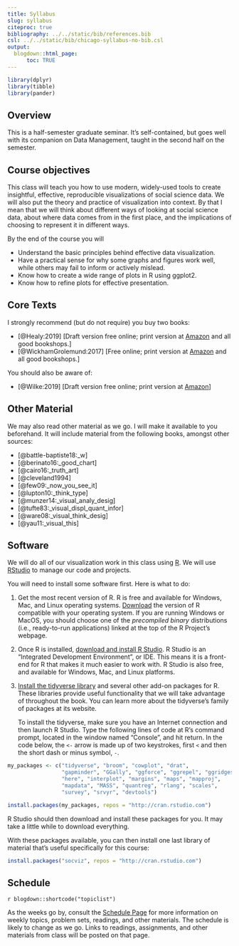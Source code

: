 ```yaml
---
title: Syllabus
slug: syllabus
citeproc: true
bibliography: ../../static/bib/references.bib
csl: ../../static/bib/chicago-syllabus-no-bib.csl
output:
  blogdown::html_page:
      toc: TRUE
---
```


```r
library(dplyr)
library(tibble)
library(pander)
```

[^courseinfo]: {-}
  `r blogdown::shortcode("courseinfo")`


## Overview

This is a half-semester graduate seminar. It's self-contained, but goes well with its companion on Data Management, taught in the second half on the semester.

## Course objectives

This class will teach you how to use modern, widely-used tools to create insightful, effective, reproducible visualizations of social science data. We will also put the theory and practice of visualization into context. By that I mean that we will think about different ways of looking at social science data, about where data comes from in the first place, and the implications of choosing to represent it in different ways.

By the end of the course you will

- Understand the basic principles behind effective data visualization.
- Have a practical sense for why some graphs and figures work well,
  while others may fail to inform or actively mislead.
- Know how to create a wide range of plots in R using ggplot2.
- Know how to refine plots for effective presentation.

## Core Texts

I strongly recommend (but do not require) you buy two books: 

- [@Healy:2019] [Draft version free online; print version at [Amazon](https://amzn.to/2vfAixM) and all good bookshops.]
- [@WickhamGrolemund:2017] [Free online; print version at [Amazon](https://www.amazon.com/R-Data-Science-Hadley-Wickham/dp/1491910399/) and all good bookshops.]

You should also be aware of:

- [@Wilke:2019] [Draft version free online; print version at  [Amazon](https://www.amazon.com/Fundamentals-Data-Visualization-Informative-Compelling/dp/1492031089)]


## Other Material 

We may also read other material as we go. I will make it available to you beforehand. It will include material from the following books, amongst other sources:

- [@battle-baptiste18:_w]
- [@berinato16:_good_chart]
- [@cairo16:_truth_art]
- [@cleveland1994]
- [@few09:_now_you_see_it]
- [@lupton10:_think_type]
- [@munzer14:_visual_analy_desig]
- [@tufte83:_visual_displ_quant_infor]
- [@ware08:_visual_think_desig]
- [@yau11:_visual_this]


## Software

We will do all of our visualization work in this class using [R](https://cran.r-project.org/). We will use [RStudio](https://www.rstudio.com/) to manage our code and projects. 

You will need to install some software first. Here is what to do:

1. Get the most recent version of R. R is free and available for Windows, Mac, and Linux operating systems. [Download](http://cloud.r-project.org) the version of R compatible with your operating system. If you are running Windows or MacOS, you should choose one of the *precompiled binary* distributions (i.e., ready-to-run applications) linked at the top of the R Project's webpage. 
2. Once R is installed, [download and install R Studio](http://rstudio.com). R Studio is an "Integrated Development Environment", or IDE. This means it is a front-end for R that makes it much easier to work with. R Studio is also free, and available for Windows, Mac, and Linux platforms.
3. [Install the tidyverse library](http://tidyverse.org) and several other add-on packages for R. These libraries provide useful functionality that we will take advantage of throughout the book. You can learn more about the tidyverse's family of packages at its website.

   To install the tidyverse, make sure you have an Internet connection and then launch R Studio. Type the following lines of code at R's command prompt, located in the window named "Console", and hit return. In the code below, the `<-` arrow is made up of two keystrokes, first `<` and then the short dash or minus symbol, `-`.

```r
my_packages <- c("tidyverse", "broom", "cowplot", "drat",
                 "gapminder", "GGally", "ggforce", "ggrepel", "ggridges", "gridExtra",
                 "here", "interplot", "margins", "maps", "mapproj",
                 "mapdata", "MASS", "quantreg", "rlang", "scales",
                 "survey", "srvyr", "devtools")

install.packages(my_packages, repos = "http://cran.rstudio.com")
```

R Studio should then download and install these packages for you. It may take a little while to download everything.

With these packages available, you can then install one last library of material that's useful specifically for this course:

```r
install.packages("socviz", repos = "http://cran.rstudio.com")
```

## Schedule

`r blogdown::shortcode("topiclist")`

As the weeks go by, consult the [Schedule Page](/schedule/) for more information on weekly topics, problem sets, readings, and other materials. The schedule is likely to change as we go. Links to readings, assignments, and other materials from class will be posted on that page. 
